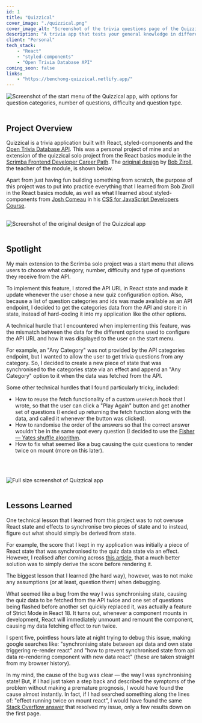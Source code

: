 ```yaml
---
id: 1
title: "Quizzical"
cover_image: "./quizzical.png"
cover_image_alt: "Screenshot of the trivia questions page of the Quizzical app"
description: "A trivia app that tests your general knowledge in different subjects, built with React and the Open Trivia Database API."
client: "Personal"
tech_stack:
    - "React"
    - "styled-components"
    - "Open Trivia Database API"
coming_soon: false
links:
    - "https://benchong-quizzical.netlify.app/"
---
```

![Screenshot of the start menu of the Quizzical app, with options for question categories, number of questions, difficulty and question type.](./quizzical.png)
<br/>
<br/>

## Project Overview
Quizzical is a trivia application built with React, styled-components and the <a href="https://opentdb.com/" target="_blank">Open Trivia Database API</a>. This was a personal project of mine and an extension of the quizzical solo project from the React basics module in the <a href="https://scrimba.com/learn/frontend" target="_blank">Scrimba Frontend Developer Career Path</a>. The <a href="https://www.figma.com/file/E9S5iPcm10f0RIHK8mCqKL/Quizzical-App?node-id=0%3A1" target="_blank">original design</a> by <a href="https://scrimba.com/teachers/bobziroll" target="_blank">Bob Ziroll</a>, the teacher of the module, is shown below.
<br/>

Apart from just having fun building something from scratch, the purpose of this project was to put into practice everything that I learned from Bob Ziroll in the React basics module, as well as what I learned about styled-components from <a href="https://www.joshwcomeau.com/" target="_blank">Josh Comeau</a> in his <a href="https://courses.joshwcomeau.com/css-for-js" target="_blank">CSS for JavaScript Developers Course</a>.
<br/>
<br/>

![Screenshot of the original design of the Quizzical app](./quizzical-design.png)
<br/>
<br/>

## Spotlight
My main extension to the Scrimba solo project was a start menu that allows users to choose what category, number, difficulty and type of questions they receive from the API.
<br/>

To implement this feature, I stored the API URL in React state and made it update whenever the user chose a new quiz configuration option. Also, because a list of question categories and ids was made available as an API endpoint, I decided to get the categories data from the API and store it in state, instead of hard-coding it into my application like the other options.
<br/>

A technical hurdle that I encountered when implementing this feature, was the mismatch between the data for the different options used to configure the API URL and how it was displayed to the user on the start menu.
<br/>

For example, an "Any Category" was not provided by the API categories endpoint, but I wanted to allow the user to get trivia questions from any category. So, I decided to create a new piece of state that was synchronised to the categories state via an effect and append an "Any Category" option to it when the data was fetched from the API.
<br/>

Some other technical hurdles that I found particularly tricky, included:
- How to reuse the fetch functionality of a custom `useFetch` hook that I wrote, so that the user can click a "Play Again" button and get another set of questions (I ended up returning the fetch function along with the data, and called it whenever the button was clicked).
- How to randomise the order of the answers so that the correct answer wouldn't be in the same spot every question (I decided to use the <a href="https://en.wikipedia.org/wiki/Fisher%E2%80%93Yates_shuffle" target="_blank">Fisher — Yates shuffle algorithm</a>.
- How to fix what seemed like a bug causing the quiz questions to render twice on mount (more on this later).
<br/>
<br/>

![Full size screenshot of Quizzical app](./quizzical-full-size.png)
<br/>
<br/>

## Lessons Learned
One technical lesson that I learned from this project was to not overuse React state and effects to synchronise two pieces of state and to instead, figure out what should simply be derived from state.
<br/>

For example, the score that I kept in my application was initially a piece of React state that was synchronised to the quiz data state via an effect. However, I realised after coming across <a href="https://www.newline.co/@brookslybrand/common-mistake-with-synchronizing-state-in-react--8ab767b5" target="_blank">this article</a>, that a much better solution was to simply derive the score before rendering it.
<br/>

The biggest lesson that I learned (the hard way), however, was to not make any assumptions (or at least, question them) when debugging. 
<br/>

What seemed like a bug from the way I was synchronising state, causing the quiz data to be fetched from the API twice and one set of questions being flashed before another set quickly replaced it, was actually a feature of Strict Mode in React 18. It turns out, whenever a component mounts in development, React will immediately unmount and remount the component, causing my data fetching effect to run twice.
<br/>

I spent five, pointless hours late at night trying to debug this issue, making google searches like: "synchronising state between api data and own state triggering re-render react" and "how to prevent synchronised state from api data re-rendering component with new data react" (these are taken straight from my browser history).
<br/>

In my mind, the cause of the bug was clear — the way I was synchronising state! But, if I had just taken a step back and described the symptoms of the problem without making a premature prognosis, I would have found the cause almost instantly. In fact, if I had searched something along the lines of: "effect running twice on mount react", I would have found the same <a href="https://stackoverflow.com/questions/61254372/my-react-component-is-rendering-twice-because-of-strict-mode" target="_blank">Stack Overflow answer</a> that resolved my issue, only a few results down on the first page.
